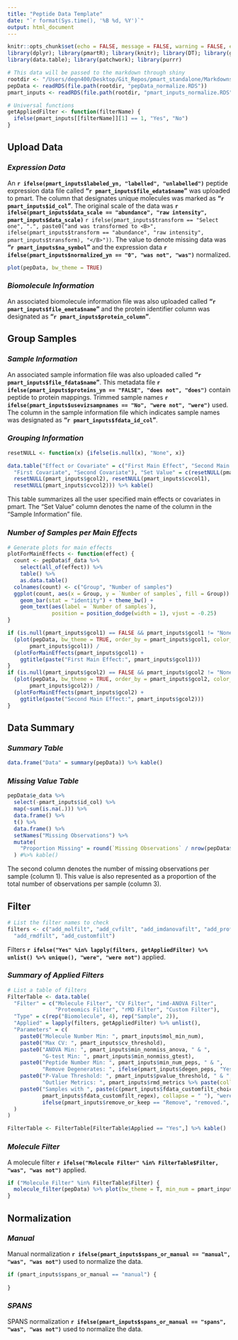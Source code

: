 ```yaml
---
title: "Peptide Data Template"
date: "`r format(Sys.time(), '%B %d, %Y')`"
output: html_document
---
```


```r
knitr::opts_chunk$set(echo = FALSE, message = FALSE, warning = FALSE, error = FALSE)
library(dplyr); library(pmartR); library(knitr); library(DT); library(ggplot2);
library(data.table); library(patchwork); library(purrr)

# This data will be passed to the markdown through shiny
rootdir <- "/Users/degn400/Desktop/Git_Repos/pmart_standalone/Markdowns"
pepData <- readRDS(file.path(rootdir, "pepData_normalize.RDS"))
pmart_inputs <- readRDS(file.path(rootdir, "pmart_inputs_normalize.RDS"))

# Universal functions
getAppliedFilter <- function(filterName) {
  ifelse(pmart_inputs[[filterName]][1] == 1, "Yes", "No")
}
```

## Upload Data 

### *Expression Data*

An **`r ifelse(pmart_inputs$labeled_yn, "labelled", "unlabelled")`** peptide expression 
data file called **"`r pmart_inputs$file_edata$name`"** was uploaded to pmart. The column 
that designates unique molecules was marked as **"`r pmart_inputs$id_col`"**. The original
scale of the data was **`r ifelse(pmart_inputs$data_scale == "abundance", "raw intensity", pmart_inputs$data_scale)`**
`r ifelse(pmart_inputs$transform == "Select one", ".", paste0("and was transformed to <B>", ifelse(pmart_inputs$transform == "abundance", "raw intensity", pmart_inputs$transform), "</B>"))`. 
The value to denote missing data was **"`r pmart_inputs$na_symbol`"** and the expression data
**`r ifelse(pmart_inputs$normalized_yn == "0", "was not", "was")`** normalized. 

```r
plot(pepData, bw_theme = TRUE)
```

### *Biomolecule Information*

An associated biomolecule information file was also uploaded called 
**"`r pmart_inputs$file_emeta$name`"** and the protein identifier column was
designated as **"`r pmart_inputs$protein_column`"**.

## Group Samples

### *Sample Information*

An associated sample information file was also uploaded called 
**"`r pmart_inputs$file_fdata$name`"**. This metadata file 
**`r ifelse(pmart_inputs$proteins_yn == "FALSE", "does not", "does")`**
contain peptide to protein mappings. Trimmed sample names
**`r ifelse(pmart_inputs$usevizsampnames == "No", "were not", "were")`** used. The 
column in the sample information file which indicates sample names was 
designated as **"`r pmart_inputs$fdata_id_col`"**.

### *Grouping Information*

```r
resetNULL <- function(x) {ifelse(is.null(x), "None", x)}

data.table("Effect or Covariate" = c("First Main Effect", "Second Main Effect",
  "First Covariate", "Second Covariate"), "Set Value" = c(resetNULL(pmart_inputs$gcol1),
  resetNULL(pmart_inputs$gcol2), resetNULL(pmart_inputs$cvcol1), 
  resetNULL(pmart_inputs$cvcol2))) %>% kable()
```

This table summarizes all the user specified main effects or covariates in pmart. The "Set Value"
column denotes the name of the column in the "Sample Information" file. 

### *Number of Samples per Main Effects*

```r
# Generate plots for main effects 
plotForMainEffects <- function(effect) {
  count <- pepData$f_data %>%
    select(all_of(effect)) %>%
    table() %>%
    as.data.table() 
  colnames(count) <- c("Group", "Number of samples")
  ggplot(count, aes(x = Group, y = `Number of samples`, fill = Group)) +
    geom_bar(stat = "identity") + theme_bw() + 
    geom_text(aes(label = `Number of samples`), 
              position = position_dodge(width = 1), vjust = -0.25)
}

if (is.null(pmart_inputs$gcol1) == FALSE && pmart_inputs$gcol1 != "None") {
  (plot(pepData, bw_theme = TRUE, order_by = pmart_inputs$gcol1, color_by = 
       pmart_inputs$gcol1)) /
  (plotForMainEffects(pmart_inputs$gcol1) + 
    ggtitle(paste("First Main Effect:", pmart_inputs$gcol1))) 
}
if (is.null(pmart_inputs$gcol2) == FALSE && pmart_inputs$gcol2 != "None") {
  (plot(pepData, bw_theme = TRUE, order_by = pmart_inputs$gcol2, color_by = 
       pmart_inputs$gcol2)) /
  (plotForMainEffects(pmart_inputs$gcol2) + 
    ggtitle(paste("Second Main Effect:", pmart_inputs$gcol2))) 
}
```

## Data Summary

### *Summary Table*

```r
data.frame("Data" = summary(pepData)) %>% kable()
```

### *Missing Value Table*

```r
pepData$e_data %>%
  select(-pmart_inputs$id_col) %>%
  map(~sum(is.na(.))) %>%
  data.frame() %>%
  t() %>%
  data.frame() %>%
  setNames("Missing Observations") %>%
  mutate(
    "Proportion Missing" = round(`Missing Observations` / nrow(pepData$e_data), 3),
  ) #%>% kable()
```

The second column denotes the number of missing observations per sample (column 1).
This value is also represented as a proportion of the total number of observations
per sample (column 3).

## Filter

```r
# List the filter names to check
filters <- c("add_molfilt", "add_cvfilt", "add_imdanovafilt", "add_profilt",
  "add_rmdfilt", "add_customfilt")
```

Filters **`r ifelse("Yes" %in% lapply(filters, getAppliedFilter) %>% unlist() %>% unique(), "were", "were not")`**
applied. 

### *Summary of Applied Filters*

```r
# List a table of filters 
FilterTable <- data.table(
  "Filter" = c("Molecule Filter", "CV Filter", "imd-ANOVA Filter", 
               "Proteomics Filter", "rMD Filter", "Custom Filter"),
  "Type" = c(rep("Biomolecule", 4), rep("Sample", 2)),
  "Applied" = lapply(filters, getAppliedFilter) %>% unlist(),
  "Parameters" = c(
    paste0("Molecule Number Min: ", pmart_inputs$mol_min_num),
    paste0("Max CV: ", pmart_inputs$cv_threshold),
    paste0("ANOVA Min: ", pmart_inputs$min_nonmiss_anova, " & ",
           "G-test Min: ", pmart_inputs$min_nonmiss_gtest),
    paste0("Peptide Number Min: ", pmart_inputs$min_num_peps, " & ",
           "Remove Degenerates: ", ifelse(pmart_inputs$degen_peps, "Yes", "No")),
    paste0("P-Value Threshold: ", pmart_inputs$pvalue_threshold, " & ",
           "Outlier Metrics: ", pmart_inputs$rmd_metrics %>% paste(collapse = ", ")),
    paste0("Samples with ", paste(c(pmart_inputs$fdata_customfilt_choices, 
           pmart_inputs$fdata_customfilt_regex), collapse = " "), "were ",
           ifelse(pmart_inputs$remove_or_keep == "Remove", "removed.", "kept."))
  )
)

FilterTable <- FilterTable[FilterTable$Applied == "Yes",] %>% kable()
```

### *Molecule Filter*

A molecule filter **`r ifelse("Molecule Filter" %in% FilterTable$Filter, "was", "was not")`**
applied.

```r
if ("Molecule Filter" %in% FilterTable$Filter) {
  molecule_filter(pepData) %>% plot(bw_theme = T, min_num = pmart_inputs$mol_min_num %>% as.numeric())
}
```




## Normalization

### *Manual*

Manual normalization **`r ifelse(pmart_inputs$spans_or_manual == "manual", "was", "was not")`**
used to normalize the data. 

```r
if (pmart_inputs$spans_or_manual == "manual") {
  
}

```



### *SPANS*

SPANS normalization **`r ifelse(pmart_inputs$spans_or_manual == "spans", "was", "was not")`**
used to normalize the data.







